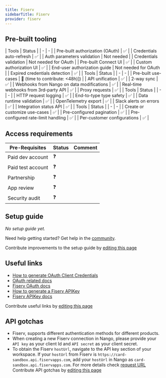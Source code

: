 ```yaml
---
title: Fiserv
sidebarTitle: Fiserv
provider: fiserv
---
```




<Overview />

## Pre-built tooling

<AccordionGroup>
<Accordion title="✅ Authorization">
| Tools | Status |
| - | - |
| Pre-built authorization (OAuth) | ✅ |
| Credentials auto-refresh | ✅ |
| Auth parameters validation | Not needed |
| Credentials validation | Not needed for OAuth |
| Pre-built Connect UI | ✅ |
| Custom authorization UI | ✅ |
| End-user authorization guide | Not needed for OAuth |
| Expired credentials detection | ✅ |
</Accordion>
<Accordion title="✅ Read & write data">
| Tools | Status |
| - | - |
| Pre-built use-cases | 🚫 (time to contribute: &lt;48h)]) |
| API unification | ✅ |
| 2-way sync | ✅ |
| Webhooks from Nango on data modifications | ✅ |
| Real-time webhooks from 3rd-party API | ✅ |
| Proxy requests | ✅ |
</Accordion>
<Accordion title="✅ Observability & data quality">
| Tools | Status |
| - | - |
| HTTP request logging | ✅ |
| End-to-type type safety | ✅ |
| Data runtime validation | ✅ |
| OpenTelemetry export | ✅ |
| Slack alerts on errors | ✅ |
| Integration status API | ✅ |
</Accordion>
<Accordion title="✅ Customization">
| Tools | Status |
| - | - |
| Create or customize use-cases | ✅ |
| Pre-configured pagination | ✅ |
| Pre-configured rate-limit handling | ✅ |
| Per-customer configurations | ✅ |
</Accordion>
</AccordionGroup>

<PreBuiltUseCases />

## Access requirements
| Pre-Requisites | Status | Comment|
| - | - | - |
| Paid dev account | ❓ |  |
| Paid test account | ❓ |  |
| Partnership | ❓ | |
| App review | ❓ |  |
| Security audit | ❓ | |


## Setup guide

_No setup guide yet._

<Tip>Need help getting started? Get help in the [community](https://nango.dev/slack).</Tip>

<Note>Contribute improvements to the setup guide by [editing this page](https://github.com/nangohq/nango/tree/master/docs-v2/integrations/all/fiserv.mdx)</Note>


## Useful links

-   [How to generate OAuth Client Credentials](https://developer.fiserv.com/product/BankingHub/docs/?path=docs/getting-started/before-you-start.md#creating-a-banking-hub-workspace)
-   [OAuth related docs](https://developer.fiserv.com/product/BankingHub/docs/?path=docs/getting-started/before-you-start.md#generating-access-token)
-   [Fiserv OAuth docs](https://developer.fiserv.com)
-   [How to generate a Fiserv APIKey](https://docs.fiserv.dev/public/docs/general-getting-started#steps-to-api-success)
-   [Fiserv APIKey docs](https://docs.fiserv.dev/public/reference)

<Note>Contribute useful links by [editing this page](https://github.com/nangohq/nango/tree/master/docs-v2/integrations/all/fiserv.mdx)</Note>

## API gotchas

-   Fiserv, supports different authentication methods for different products.
-   When creating a new Fiserv connection in Nango, please provide your `API key` as your client Id and `API secret` as your client secret.
-   To obtain the Fiserv `hostUrl`, navigate to the API key section of your workspace. If your `hostUrl` from Fiserv is `https://card-sandbox.api.fiservapps.com`, add your `hostUrl` in Nango as `card-sandbox.api.fiservapps.com`. For more details check [request URL](https://developer.fiserv.com/product/BankingHub/docs/?path=docs/get-started.md&branch=main#request-url)
<Note>Contribute API gotchas by [editing this page](https://github.com/nangohq/nango/tree/master/docs-v2/integrations/all/fiserv.mdx)</Note>
